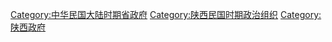 [[Category:中华民国大陆时期省政府|Category:中华民国大陆时期省政府]]
[[Category:陕西民国时期政治组织|Category:陕西民国时期政治组织]]
[[Category:陕西政府|Category:陕西政府]]